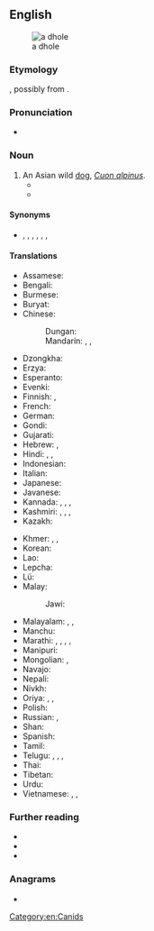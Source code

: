 {{also|d-hole}}
==English==
[[File:Cuon.alpinus-cut.jpg|thumb|a dhole]]

===Etymology===
{{unk|en}}, possibly from {{etyl|kn|en}} {{m|kn|ತೋಳ||wolf}}.

===Pronunciation===
* {{IPA|en|/doʊl/}}

===Noun===
{{en-noun|s|dhole}}

# An Asian wild [[dog]], ''[[Cuon alpinus]]''.
#* {{quote-book|en|year=1895|author=Rudyard Kipling|title=Red Dog|passage=Mowgli's wanderings had taken him to the edge of the high grassy downs of the Dekkan, and he had seen the fearless '''dholes''' sleeping and playing and scratching themselves in the little hollows and tussocks that they use for lairs.}}
#* {{quote-book|en|year=2001|publisher=Marshall Cavendish Corporation|chapter=Dhole|title=Endangered Wildlife and Plants of the World|url=http://books.google.com/books?id=jTMY7Fp01zcC&pg=PA451&dq=%22dhole|dholes%22&hl=en&ei=zOBMTs2ZDIHEmAWY_8nFBg&sa=X&oi=book_result&ct=result&resnum=2&ved=0CC4Q6AEwAQ#v=onepage&q=%22dhole|dholes%22&f=false|page=451|passage=This whistling, a means of communication for a pack of '''dhole''' regrouping after an unsuccessful hunt, inspired the other common name of this species—the whistling dog.}}

====Synonyms====
* {{sense|Cuon alpinus}} {{l|en|Asian wild dog}}, {{vern|Indian wild dog}}, {{vern|whistling dog}}, {{l|en|red wolf}}, {{l|en|red dog}}, {{l|en|mountain wolf}}, {{l|en|kholsun}}

====Translations====
{{trans-top|Asian wild dog}}
* Assamese: {{t|as|ৰাং কুকুৰ}}
* Bengali: {{t|bn|রামকুত্তা}}
* Burmese: {{t+|my|တောခွေး}}
* Buryat: {{t|bua|зурби}}
* Chinese:
*: Dungan: {{t|dng|цэгу}}
*: Mandarin: {{t+|cmn|豺|tr=chái}}, {{t+|cmn|豺狗|tr=cháigǒu}}, {{t|cmn|猱犬|tr=náoquǎn}}
* Dzongkha: {{t|dz|འཕརཝ|tr=phâu}}
* Erzya: {{t|myv|пандоверьгиз}}
* Esperanto: {{t|eo|kuono}}
* Evenki: {{t|evn|дяргул}}
* Finnish: {{t|fi|vuorisusi}}, {{t|fi|aasianvillikoira}}
* French: {{t+|fr|dhole|m|f}}
* German: {{t|de|Rothund|m}}
* Gondi: {{t|gon|eram-naiko}}
* Gujarati: {{t|gu|કુત્ર}}
* Hebrew: {{t|he|דּוֹל מָצוּי|m|tr=dol matzui}}, {{t|he|דּוֹל|m|tr=dol}}
* Hindi: {{t|hi|सोनकुत्ता|m}}, {{t+|hi|ढोल|m}}, {{t|hi|जंगली कुत्ता|m}}
* Indonesian: {{t+|id|ajak}}
* Italian: {{t|it|cuon alpino}}
* Japanese: {{t+|ja|ドール|tr=dōru}}
* Javanese: {{t|jv|asu alas}}
* Kannada: {{t|kn||tr=kadu nai}}, {{t|kn||tr=korku}}, {{t|kn||tr=bun-seeta}}, {{t+|kn|ಕೆನ್ನಾಯಿ}}
* Kashmiri: {{t|ks||tr=jangli-kuta}}, {{t|ks||tr=ram-hun}}, {{t|ks||tr=ban-kuta}}, {{t|ks||tr=bhansa}}
* Kazakh: {{t|kk|қызыл қасқыр}}
{{trans-mid}}
* Khmer: {{t|km|ឆ្កែចចក}}, {{t+|km|ឆ្កែព្រៃ}}, {{t+|km|ចចក}}
* Korean: {{t+|ko|승냥이}}
* Lao: {{t|lo|ໝາໃນ}}
* Lepcha: {{t|lep||tr=sa-tun}}
* Lü: {{t-needed|khb}}
* Malay: {{t|ms|anjing hutan}}
*: Jawi: {{t|ms|انجيڠ هوتن|sc=Arab}}
* Malayalam: {{t|ml|ഇന്ത്യൻ കാട്ടുനായ}}, {{t|ml|ഏഷ്യൻ കാട്ടുനായ}}, {{t+|ml|ചെന്നായ}}
* Manchu: {{t|mnc|ᠵᠠᡵᡭᡡ}}
* Marathi: {{t|mr||tr=kolasna}}, {{t|mr||tr=kolasra}}, {{t|mr||tr=kolsa}}, {{t|mr|कोळसून}}, {{t|mr|भारतीय रानकुत्रा}}
* Manipuri: {{t|mni||tr=huithou}}
* Mongolian: {{t|mn|цөөвөр чоно}}, {{t+|mn|шарнууд}}
* Navajo: {{t|nv|Náátsʼózídę́ę́ʼ mąʼiiłchííʼ}}
* Nepali: {{t|ne|वन कुकुर}}
* Nivkh: {{t|niv|чорамлач}}
* Oriya: {{t|or|ବଳିଆ କୁକୁର}}, {{t|or|ଢୋଲ୍}}, {{t+|or|କୋକବଲିଆ}}
* Polish: {{t+|pl|cyjon|m}}
* Russian: {{t|ru|[[кра́сный]] [[волк]]|m}}, {{t|ru|[[дикий|ди́кая]] [[соба́ка]]|m}}
* Shan: {{t-needed|shn}}
* Spanish: {{t|es|cuón|m}}
* Tamil: {{t|ta|செந்நாய்}}
* Telugu: {{t|te|రేచు కుక్క}}, {{t|te||tr=reza-kutta}}, {{t|te|అడవి కుక్క}}, {{t|te|రేచుకుక్కలు}}
* Thai: {{t+|th|หมาใน}}
* Tibetan: {{t|bo|འཕར་སྤྱང་།}}
* Urdu: {{t|ur|جنگلی کتا|m|tr=jaṅglī kuttā}}
* Vietnamese: {{t|vi|chó rừng}}, {{t|vi|chó sói lửa}}, {{t|vi|sói đỏ}}
{{trans-bottom}}

===Further reading===
* {{pedia}}
* {{specieslite|Cuon alpinus}}
* {{comcatlite|Cuon alpinus}}

===Anagrams===
* {{anagrams|en|a=dehlo|Hodel|holde|holed}}

[[Category:en:Canids]]